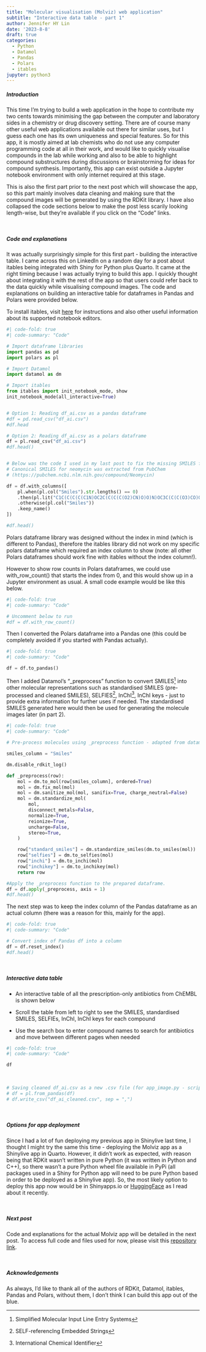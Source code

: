 ```yaml
---
title: "Molecular visualisation (Molviz) web application"
subtitle: "Interactive data table - part 1"
author: Jennifer HY Lin
date: '2023-8-8'
draft: true
categories:
  - Python
  - Datamol
  - Pandas
  - Polars
  - itables
jupyter: python3
---
```


##### **Introduction**

This time I'm trying to build a web application in the hope to contribute my two cents towards minimising the gap between the computer and laboratory sides in a chemistry or drug discovery setting. There are of course many other useful web applications available out there for similar uses, but I guess each one has its own uniqueness and special features. So for this app, it is mostly aimed at lab chemists who do not use any computer programming code at all in their work, and would like to quickly visualise compounds in the lab while working and also to be able to highlight compound substructures during discussions or brainstorming for ideas for compound synthesis. Importantly, this app can exist outside a Jupyter notebook environment with only internet required at this stage.

This is also the first part prior to the next post which will showcase the app, so this part mainly involves data cleaning and making sure that the compound images will be generated by using the RDKit library. I have also collapsed the code sections below to make the post less scarily looking length-wise, but they're available if you click on the "Code" links.

<br>

##### **Code and explanations**

It was actually surprisingly simple for this first part - building the interactive table. I came across this on LinkedIn on a random day for a post about itables being integrated with Shiny for Python plus Quarto. It came at the right timing because I was actually trying to build this app. I quickly thought about integrating it with the rest of the app so that users could refer back to the data quickly while visualising compound images. The code and explanations on building an interactive table for dataframes in Pandas and Polars were provided below.

To install itables, visit [here](https://mwouts.github.io/itables/quick_start.html) for instructions and also other useful information about its supported notebook editors.

```python
#| code-fold: true
#| code-summary: "Code"

# Import dataframe libraries
import pandas as pd
import polars as pl

# Import Datamol
import datamol as dm

# Import itables
from itables import init_notebook_mode, show
init_notebook_mode(all_interactive=True)


# Option 1: Reading df_ai.csv as a pandas dataframe
#df = pd.read_csv("df_ai.csv")
#df.head

# Option 2: Reading df_ai.csv as a polars dataframe
df = pl.read_csv("df_ai.csv")
#df.head()


# Below was the code I used in my last post to fix the missing SMILES for neomycin - the version below was edited due to recent updates in Polars
# Canonical SMILES for neomycin was extracted from PubChem 
# (https://pubchem.ncbi.nlm.nih.gov/compound/Neomycin)

df = df.with_columns([
    pl.when(pl.col("Smiles").str.lengths() == 0)
    .then(pl.lit("C1C(C(C(C(C1N)OC2C(C(C(C(O2)CN)O)O)N)OC3C(C(C(O3)CO)OC4C(C(C(C(O4)CN)O)O)N)O)O)N"))
    .otherwise(pl.col("Smiles"))
    .keep_name()
])

#df.head()
```

Polars dataframe library was designed without the index in mind (which is different to Pandas), therefore the itables library did not work on my specific polars dataframe which required an index column to show (note: all other Polars dataframes should work fine with itables without the index column!). 

However to show row counts in Polars dataframes, we could use with_row_count() that starts the index from 0, and this would show up in a Jupyter environment as usual. A small code example would be like this below.

```python
#| code-fold: true
#| code-summary: "Code"

# Uncomment below to run
#df = df.with_row_count()
```

Then I converted the Polars dataframe into a Pandas one (this could be completely avoided if you started with Pandas actually).

```python
#| code-fold: true
#| code-summary: "Code"

df = df.to_pandas()
```

Then I added Datamol's "_preprocess" function to convert SMILES[^1] into other molecular representations such as standardised SMILES (pre-processed and cleaned SMILES), SELFIES[^2], InChI[^3], InChI keys - just to provide extra information for further uses if needed. The standardised SMILES generated here would then be used for generating the molecule images later (in part 2).

[^1]: Simplified Molecular Input Line Entry Systems
[^2]: SELF-referencIng Embedded Strings
[^3]: International Chemical Identifier

```python
#| code-fold: true
#| code-summary: "Code"

# Pre-process molecules using _preprocess function - adapted from datamol.io

smiles_column = "Smiles"

dm.disable_rdkit_log()

def _preprocess(row):
    mol = dm.to_mol(row[smiles_column], ordered=True)
    mol = dm.fix_mol(mol)
    mol = dm.sanitize_mol(mol, sanifix=True, charge_neutral=False)
    mol = dm.standardize_mol(
        mol,
        disconnect_metals=False,
        normalize=True,
        reionize=True,
        uncharge=False,
        stereo=True,
    )

    row["standard_smiles"] = dm.standardize_smiles(dm.to_smiles(mol))
    row["selfies"] = dm.to_selfies(mol)
    row["inchi"] = dm.to_inchi(mol)
    row["inchikey"] = dm.to_inchikey(mol)
    return row

#Apply the _preprocess function to the prepared dataframe.
df = df.apply(_preprocess, axis = 1)
#df.head()
```

The next step was to keep the index column of the Pandas dataframe as an actual column (there was a reason for this, mainly for the app).

```python
#| code-fold: true
#| code-summary: "Code"

# Convert index of Pandas df into a column
df = df.reset_index()
#df.head()
```

<br>

##### **Interactive data table**

-   An interactive table of all the prescription-only antibiotics from ChEMBL is shown below

-   Scroll the table from left to right to see the SMILES, standardised SMILES, SELFIEs, InChI, InChI keys for each compound

-   Use the search box to enter compound names to search for antibiotics and move between different pages when needed

```python
#| code-fold: true
#| code-summary: "Code"

df
```

<br>

```python
# Saving cleaned df_ai.csv as a new .csv file (for app_image.py - script to build the web app)
# df = pl.from_pandas(df)
# df.write_csv("df_ai_cleaned.csv", sep = ",")
```

<br>

##### **Options for app deployment**

Since I had a lot of fun deploying my previous app in Shinylive last time, I thought I might try the same this time - deploying the Molviz app as a Shinylive app in Quarto. However, it didn't work as expected, with reason being that RDKit wasn't written in pure Python (it was written in Python and C++), so there wasn't a pure Python wheel file available in PyPi (all packages used in a Shiny for Python app will need to be pure Python based in order to be deployed as a Shinylive app). So, the most likely option to deploy this app now would be in Shinyapps.io or [HuggingFace](https://shiny.posit.co/blog/posts/shiny-on-hugging-face/) as I read about it recently.

<br>

##### **Next post**

Code and explanations for the actual Molviz app will be detailed in the next post. To access full code and files used for now, please visit this [repository link](https://github.com/jhylin/Molviz_app).

<br>

##### **Acknowledgements**

As always, I'd like to thank all of the authors of RDKit, Datamol, itables, Pandas and Polars, without them, I don't think I can build this app out of the blue.
